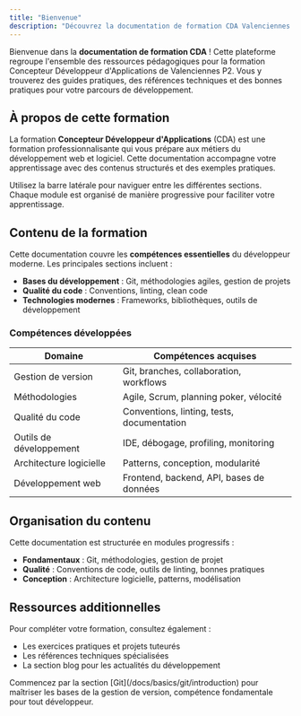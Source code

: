 ```yaml
---
title: "Bienvenue"
description: "Découvrez la documentation de formation CDA Valenciennes P2 - Concepteur Développeur d'Applications."
---
```


Bienvenue dans la **documentation de formation CDA** ! Cette plateforme regroupe l'ensemble des ressources pédagogiques pour la formation Concepteur Développeur d'Applications de Valenciennes P2. Vous y trouverez des guides pratiques, des références techniques et des bonnes pratiques pour votre parcours de développement.

## À propos de cette formation

La formation **Concepteur Développeur d'Applications** (CDA) est une formation professionnalisante qui vous prépare aux métiers du développement web et logiciel. Cette documentation accompagne votre apprentissage avec des contenus structurés et des exemples pratiques.

<Note title="Navigation">  
Utilisez la barre latérale pour naviguer entre les différentes sections. Chaque module est organisé de manière progressive pour faciliter votre apprentissage.
</Note>

## Contenu de la formation

Cette documentation couvre les **compétences essentielles** du développeur moderne. Les principales sections incluent :

- **Bases du développement** : Git, méthodologies agiles, gestion de projets
- **Qualité du code** : Conventions, linting, clean code
- **Technologies modernes** : Frameworks, bibliothèques, outils de développement

### Compétences développées

| **Domaine**                     | **Compétences acquises**                                |
|----------------------------------|---------------------------------------------------------|
| Gestion de version              | Git, branches, collaboration, workflows                |
| Méthodologies                   | Agile, Scrum, planning poker, vélocité                 |
| Qualité du code                 | Conventions, linting, tests, documentation             |
| Outils de développement         | IDE, débogage, profiling, monitoring                   |
| Architecture logicielle         | Patterns, conception, modularité                       |
| Développement web               | Frontend, backend, API, bases de données               |

## Organisation du contenu

Cette documentation est structurée en modules progressifs :

- **Fondamentaux** : Git, méthodologies, gestion de projet
- **Qualité** : Conventions de code, outils de linting, bonnes pratiques
- **Conception** : Architecture logicielle, patterns, modélisation

## Ressources additionnelles

Pour compléter votre formation, consultez également :

- Les exercices pratiques et projets tuteurés
- Les références techniques spécialisées
- La section blog pour les actualités du développement

<Note>
Commencez par la section [Git](/docs/basics/git/introduction) pour maîtriser les bases de la gestion de version, compétence fondamentale pour tout développeur.
</Note>
